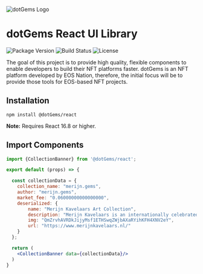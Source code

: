 
<Meta title="Welcome/Getting Started" />

![dotGems Logo](https://avatars.githubusercontent.com/u/75587337?s=200&v=4)

# dotGems React UI Library

![Package Version](https://img.shields.io/npm/v/@dotgems/ui?style=flat-square)
![Build Status](https://img.shields.io/cirrus/github/dotGems/gems-ui-library?style=flat-square)
![License](https://img.shields.io/npm/l/@dotgems/ui?style=flat-square)

The goal of this project is to provide high quality, flexible components to enable developers to build their NFT platforms faster. dotGems is an NFT platform developed by EOS Nation, therefore, the initial focus will be to provide those tools for EOS-based NFT projects.

## Installation

```shell
npm install @dotGems/react
```
**Note:** Requires React 16.8 or higher.

## Import Components
```jsx
import {CollectionBanner} from '@dotGems/react';

export default (props) => {

  const collectionData = {
    collection_name: "merijn.gems",
    author: "merijn.gems",
    market_fee: "0.06000000000000000",
    deserialized: {
        name: "Merijn Kavelaars Art Collection",
        description: "Merijn Kavelaars is an internationally celebrated artist from the Netherlands.",
        img: "QmZrvhAVRDkJijyMsf1ETHSwqZWjbAXaRYihKFH4XNV2eY",
        url: "https://www.merijnkavelaars.nl/"
    }
  };

  return (
    <CollectionBanner data={collectionData}/>
  )
}
```